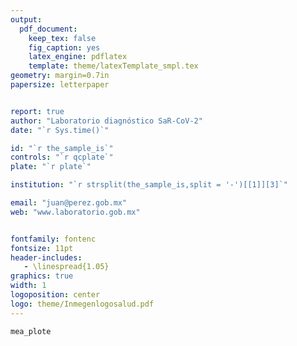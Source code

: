 ```yaml
---
output: 
  pdf_document:
    keep_tex: false
    fig_caption: yes
    latex_engine: pdflatex
    template: theme/latexTemplate_smpl.tex
geometry: margin=0.7in
papersize: letterpaper


report: true
author: "Laboratorio diagnóstico SaR-CoV-2"
date: "`r Sys.time()`"

id: "`r the_sample_is`"
controls: "`r qcplate`"
plate: "`r plate`"

institution: "`r strsplit(the_sample_is,split = '-')[[1]][3]`"

email: "juan@perez.gob.mx"
web: "www.laboratorio.gob.mx"


fontfamily: fontenc
fontsize: 11pt
header-includes:
   - \linespread{1.05}
graphics: true
width: 1
logoposition: center
logo: theme/Inmegenlogosalud.pdf
---
```


```r


mea_plote


```
